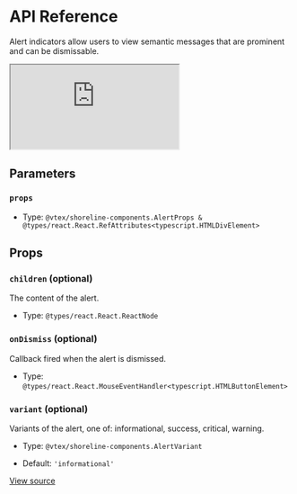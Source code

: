 # API Reference

Alert indicators allow users to view semantic messages that are prominent and can be dismissable.

<iframe src="https://620e870c28c4ae003a705d42-wkrnrjsipu.chromatic.com/?path=/story/components-alert--play&full=1&shortcuts=false&singleStory=true" 
    style={{"width":"100%","height":600,"border":0,"borderRadius":4}}></iframe>

## Parameters

### `props`

- Type: `@vtex/shoreline-components.AlertProps & @types/react.React.RefAttributes<typescript.HTMLDivElement>`

## Props

### `children` (optional)

The content of the alert.

- Type: `@types/react.React.ReactNode`

### `onDismiss` (optional)

Callback fired when the alert is dismissed.

- Type: `@types/react.React.MouseEventHandler<typescript.HTMLButtonElement>`

### `variant` (optional)

Variants of the alert, one of: informational, success, critical, warning.

- Type: `@vtex/shoreline-components.AlertVariant`

- Default: `'informational'`

[View source](https://github.com/vtex/shoreline/blob/0ed0a3d44/packages/components/src/alert/alert.tsx#L22)
